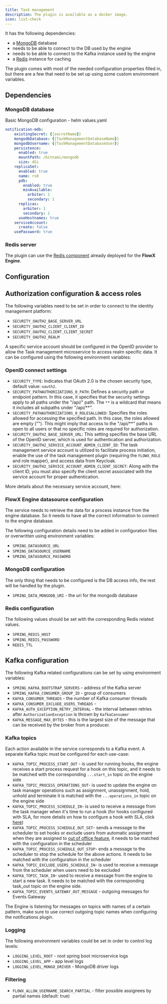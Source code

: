 ```yaml
---
title: Task management
description: The plugin is available as a docker image.
icon: list-check
---
```


It has the following dependencies:

* a [MongoDB](https://www.mongodb.com/2) database
* needs to be able to connect to the DB used by the engine
* needs to be able to connect to the Kafka instance used by the engine
* a [Redis](https://redis.io/) instance for caching

The plugin comes with most of the needed configuration properties filled in, but there are a few that need to be set up using some custom environment variables.

## Dependencies 

### MongoDB database

Basic MongoDB configuration - helm values.yaml

```yaml
notification-mdb:
    existingSecret: {{secretName}}
    mongodbDatabase: {{TaskManagementDatabaseName}}
    mongodbUsername: {{TaskManagementDatabaseUser}}
    persistence:
      enabled: true
      mountPath: /bitnami/mongodb
      size: 4Gi
    replicaSet:
      enabled: true
      name: rs0
      pdb:
        enabled: true
        minAvailable:
          arbiter: 1
          secondary: 1
      replicas:
        arbiter: 1
        secondary: 1
      useHostnames: true
    serviceAccount:
      create: false
    usePassword: true
```

### Redis server

The plugin can use the [Redis component](../../docs/platform-overview/frameworks-and-standards/event-driven-architecture-frameworks/intro-to-redis) already deployed for the **FlowX Engine**.

## Configuration 

## Authorization configuration & access roles

The following variables need to be set in order to connect to the identity management platform:

* `SECURITY_OAUTH2_BASE_SERVER_URL`
* `SECURITY_OAUTH2_CLIENT_CLIENT_ID`
* `SECURITY_OAUTH2_CLIENT_CLIENT_SECRET`
* `SECURITY_OAUTH2_REALM`
 
A specific service account should be configured in the OpenID provider to allow the Task management microservice to access realm specific data. It can be configured using the following environment variables:

### OpenID connect settings

* `SECURITY_TYPE`: Indicates that OAuth 2.0 is the chosen security type, default value: `oauth2`.
* `SECURITY_PATHAUTHORIZATIONS_0_PATH`: Defines a security path or endpoint pattern. In this case, it specifies that the security settings apply to all paths under the "/api/" path. The `**` is a wildcard that means it includes all subpaths under "/api/**".
* `SECURITY_PATHAUTHORIZATIONS_0_ROLESALLOWED`: Specifies the roles allowed for accessing the specified path. In this case, the roles allowed are empty (""). This might imply that access to the "/api/**" paths is open to all users or that no specific roles are required for authorization.
* `SECURITY_OAUTH2_BASE_SERVER_URL`: This setting specifies the base URL of the OpenID server, which is used for authentication and authorization.
* `SECURITY_OAUTH2_SERVICE_ACCOUNT_ADMIN_CLIENT_ID`: The task management service account is utilized to facilitate process initiation, enable the use of the task management plugin (requiring the `FLOWX_ROLE` and role mapper), and access data from Keycloak.
* `SECURITY_OAUTH2_SERVICE_ACCOUNT_ADMIN_CLIENT_SECRET`: Along with the client ID, you must also specify the client secret associated with the service account for proper authentication.

More details about the necessary service account, here:

<Card title="Task management service account" href="../access-management/configuring-an-iam-solution#task-management-service-account" icon ="file">
</Card>


### FlowX Engine datasource configuration

The service needs to retrieve the data for a process instance from the engine database. So it needs to have all the correct information to connect to the engine database.

The following configuration details need to be added in configuration files or overwritten using environment variables:

* `SPRING_DATASOURCE_URL`
* `SPRING_DATASOURCE_USERNAME`
* `SPRING_DATASOURCE_PASSWORD`

### MongoDB configuration

The only thing that needs to be configured is the DB access info, the rest will be handled by the plugin.

* `SPRING_DATA_MONGODB_URI` - the uri for the mongodb database

### Redis configuration

The following values should be set with the corresponding Redis related values.

* `SPRING_REDIS_HOST`
* `SPRING_REDIS_PASSWORD`
* `REDIS_TTL`


## Kafka configuration

The following Kafka related configurations can be set by using environment variables:

* `SPRING_KAFKA_BOOTSTRAP_SERVERS` - address of the Kafka server
* `SPRING_KAFKA_CONSUMER_GROUP_ID` - group of consumers
* `KAFKA_CONSUMER_THREADS` - the number of Kafka consumer threads
* `KAFKA_CONSUMER_EXCLUDE_USERS_THREADS` - 
* `KAFKA_AUTH_EXCEPTION_RETRY_INTERVAL` - the interval between retries after `AuthorizationException` is thrown by `KafkaConsumer`
* `KAFKA_MESSAGE_MAX_BYTES` - this is the largest size of the message that can be received by the broker from a producer.

### Kafka topics

Each action available in the service corresponds to a Kafka event. A separate Kafka topic must be configured for each use-case:

* `KAFKA_TOPIC_PROCESS_START_OUT` - is used for running hooks, the engine receives a start process request for a hook on this topic, and it needs to be matched with the corresponding `...start_in` topic on the engine side
* `KAFKA_TOPIC_PROCESS_OPERATIONS_OUT`- is used to update the engine on task manager operations such as assignment, unassignment, hold, unhold and terminate it is matched with the `...operations_in` topic on the engine side
* `KAFKA_TOPIC_PROCESS_SCHEDULE_IN`- is used to receive a message from the task manager when it's time to run a hook (for hooks configured with SLA, for more details on how to configure a hook with SLA, click [here](/4.0/docs/platform-deep-dive/plugins/custom-plugins/task-management/using-hooks))
* `KAFKA_TOPIC_PROCESS_SCHEDULE_OUT_SET`- sends a message to the scheduler to set hooks or exclude users from automatic assignment when they are assigned to [out of office feature](/4.0/docs/platform-deep-dive/plugins/custom-plugins/task-management/using-out-of-office-records), it needs to be matched with the configuration in the scheduler
* `KAFKA_TOPIC_PROCESS_SCHEDULE_OUT_STOP`- ends a message to the scheduler to stop the schedule for the above actions. It needs to be matched with the configuration in the scheduler
* `KAFKA_TOPIC_EXCLUDE_USERS_SCHEDULE_IN`- is used to receive a message from the scheduler when users need to be excluded
* `KAFKA_TOPIC_TASK_IN`- used to receive a message from the engine to start a new task. It needs to be matched with the corresponding task_out topic on the engine side.
* `KAFKA_TOPIC_EVENTS_GATEWAY_OUT_MESSAGE` - outgoing messages for Events Gateway

<Info>
The Engine is listening for messages on topics with names of a certain pattern, make sure to use correct outgoing topic names when configuring the notifications plugin.
</Info>


### Logging

The following environment variables could be set in order to control log levels:

* `LOGGING_LEVEL_ROOT` - root spring boot microservice logs
* `LOGGING_LEVEL_APP` - app level logs
* `LOGGING_LEVEL_MONGO_DRIVER` - MongoDB driver logs

### Filtering

* `FLOWX_ALLOW_USERNAME_SEARCH_PARTIAL` - filter possible assignees by partial names (default: true)

